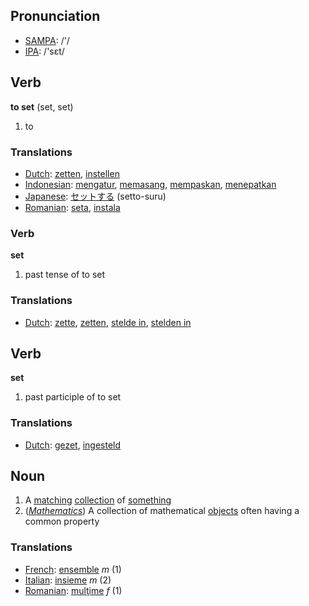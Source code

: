 == Pronunciation ==
*[[w:SAMPA|SAMPA]]: /'/
*[[w:IPA|IPA]]: /'sεt/

== Verb ==

'''to set''' (set, set)

# to 

=== Translations ===
*[[Dutch]]: [[zetten]], [[instellen]]
*[[Indonesian]]: [[atur|mengatur]], [[pasang|memasang]], [[pas|mempaskan]], [[tepat|menepatkan]]
*[[Japanese]]: [[セット]]する (setto-suru)
*[[Romanian]]: [[seta]], [[instala]]
=== Verb ===

'''set'''

# past tense of to set

=== Translations ===
*[[Dutch]]: [[zette]], [[zetten]], [[stelde in]], [[stelden in]]

== Verb ==

'''set'''

# past participle of to set

=== Translations ===
*[[Dutch]]: [[gezet]], [[ingesteld]]

== Noun ==

# A [[match]]ing [[collection]] of [[something]]
# (''[[Mathematics]]'') A collection of mathematical [[object]]s often having a common property

=== Translations ===
*[[French]]:  [[ensemble]] ''m'' (1)
*[[Italian]]: [[insieme]] ''m'' (2)
*[[Romanian]]: [[mulţime]] ''f'' (1)